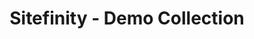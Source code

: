---
title: "Sitefinity - Demo Collection"
url: 'https://github.com/hawjeh/SitefinityWidgetCollection'
category: "miniproject"
sequence: "200"
---